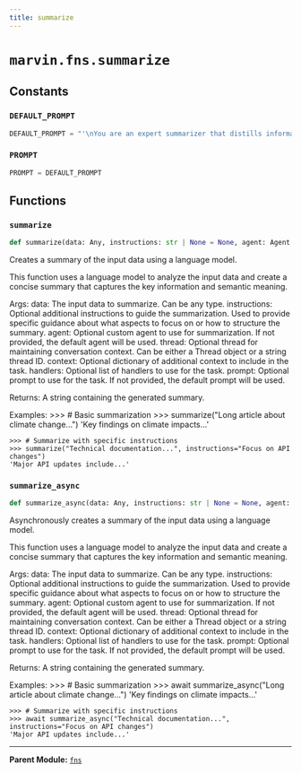 ```yaml
---
title: summarize
---
```


# `marvin.fns.summarize`

## Constants

### `DEFAULT_PROMPT`
```python
DEFAULT_PROMPT = "'\nYou are an expert summarizer that distills information into clear, concise summaries\nwhile preserving the most important semantic meaning and key points. Examine the \nprovided `data`, text, or information and create a summary that captures the essence\nof the content.\n\nGuidelines for summarization:\n- Maintain objectivity and accuracy\n- Preserve key facts, figures, and relationships\n- Focus on the most important information\n- Use clear, concise language\n- Adapt tone and style to match the content type\n- Ensure the summary stands alone as a coherent piece of text'"
```

### `PROMPT`
```python
PROMPT = DEFAULT_PROMPT
```

## Functions

### `summarize`
```python
def summarize(data: Any, instructions: str | None = None, agent: Agent | None = None, thread: Thread | str | None = None, context: dict[str, Any] | None = None, handlers: list[Handler | AsyncHandler] | None = None, prompt: str | None = None) -> str
```
Creates a summary of the input data using a language model.

This function uses a language model to analyze the input data and create a
concise summary that captures the key information and semantic meaning.

Args:
    data: The input data to summarize. Can be any type.
    instructions: Optional additional instructions to guide the summarization.
        Used to provide specific guidance about what aspects to focus on or
        how to structure the summary.
    agent: Optional custom agent to use for summarization. If not provided,
        the default agent will be used.
    thread: Optional thread for maintaining conversation context. Can be
        either a Thread object or a string thread ID.
    context: Optional dictionary of additional context to include in the task.
    handlers: Optional list of handlers to use for the task.
    prompt: Optional prompt to use for the task. If not provided, the default
        prompt will be used.

Returns:
    A string containing the generated summary.

Examples:
    >>> # Basic summarization
    >>> summarize("Long article about climate change...")
    'Key findings on climate impacts...'

    >>> # Summarize with specific instructions
    >>> summarize("Technical documentation...", instructions="Focus on API changes")
    'Major API updates include...'

### `summarize_async`
```python
def summarize_async(data: Any, instructions: str | None = None, agent: Agent | None = None, thread: Thread | str | None = None, context: dict[str, Any] | None = None, handlers: list[Handler | AsyncHandler] | None = None, prompt: str | None = None) -> str
```
Asynchronously creates a summary of the input data using a language model.

This function uses a language model to analyze the input data and create a
concise summary that captures the key information and semantic meaning.

Args:
    data: The input data to summarize. Can be any type.
    instructions: Optional additional instructions to guide the summarization.
        Used to provide specific guidance about what aspects to focus on or
        how to structure the summary.
    agent: Optional custom agent to use for summarization. If not provided,
        the default agent will be used.
    thread: Optional thread for maintaining conversation context. Can be
        either a Thread object or a string thread ID.
    context: Optional dictionary of additional context to include in the task.
    handlers: Optional list of handlers to use for the task.
    prompt: Optional prompt to use for the task. If not provided, the default
        prompt will be used.

Returns:
    A string containing the generated summary.

Examples:
    >>> # Basic summarization
    >>> await summarize_async("Long article about climate change...")
    'Key findings on climate impacts...'

    >>> # Summarize with specific instructions
    >>> await summarize_async("Technical documentation...", instructions="Focus on API changes")
    'Major API updates include...'

---

**Parent Module:** [`fns`](marvin-fns)
